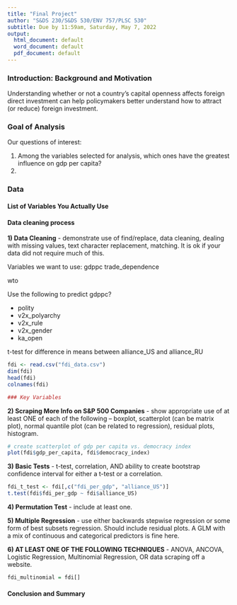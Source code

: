 ```yaml
---
title: "Final Project"
author: "S&DS 230/S&DS 530/ENV 757/PLSC 530"
subtitle: Due by 11:59am, Saturday, May 7, 2022
output:
  html_document: default
  word_document: default
  pdf_document: default
---
```


### Introduction: Background and Motivation

Understanding whether or not a country’s capital openness affects foreign direct investment can help policymakers better understand how to attract (or reduce) foreign investment.

### Goal of Analysis

Our questions of interest:

1. Among the variables selected for analysis, which ones have the greatest influence on gdp per capita?
2.

### Data

#### List of Variables You Actually Use

#### Data cleaning process

**1) Data Cleaning** - demonstrate use of find/replace, data cleaning, dealing with missing
values, text character replacement, matching. It is ok if your data did not require much of
this.

Variables we want to use:
gdppc
trade_dependence

wto

Use the following to predict gdppc?

- polity
- v2x_polyarchy
- v2x_rule
- v2x_gender
- ka_open

t-test for difference in means between alliance_US and alliance_RU

```r
fdi <- read.csv("fdi_data.csv")
dim(fdi)
head(fdi)
colnames(fdi)

### Key Variables


```

**2) Scraping More Info on S&P 500 Companies** - show appropriate use of at least ONE of each of the following – boxplot,
scatterplot (can be matrix plot), normal quantile plot (can be related to regression),
residual plots, histogram.

```r
# create scatterplot of gdp per capita vs. democracy index
plot(fdi$gdp_per_capita, fdi$democracy_index)
```

**3) Basic Tests** - t-test, correlation, AND ability to create bootstrap confidence interval for
either a t-test or a correlation.

```r
fdi_t_test <- fdi[,c("fdi_per_gdp", "alliance_US")]
t.test(fdi$fdi_per_gdp ~ fdi$alliance_US)


```

**4) Permutation Test** - include at least one.

**5) Multiple Regression** - use either backwards stepwise regression or some form of best
subsets regression. Should include residual plots. A GLM with a mix of continuous and
categorical predictors is fine here.

**6) AT LEAST ONE OF THE FOLLOWING TECHNIQUES** - ANOVA, ANCOVA, Logistic
Regression, Multinomial Regression, OR data scraping off a website.

```r
fdi_multinomial = fdi[]
```

#### Conclusion and Summary
